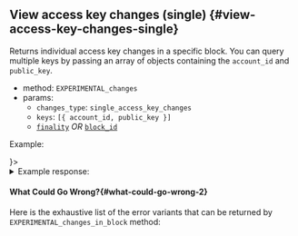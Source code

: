 
## View access key changes (single) {#view-access-key-changes-single}

Returns individual access key changes in a specific block. You can query multiple
keys by passing an array of objects containing the `account_id` and `public_key`.

- method: `EXPERIMENTAL_changes`
- params:
  - `changes_type`: `single_access_key_changes`
  - `keys`: `[{ account_id, public_key }]`
  - [`finality`](/api/rpc/setup#using-finality-param) _OR_ [`block_id`](/api/rpc/setup#using-block_id-param)

Example:

<Tabs groupId="code-tabs">
  <TabItem value="json" label="JSON" default>
    <RequestJson />
  </TabItem>
  <TabItem value="js" label="JavaScript">
    <RequestJs />
  </TabItem>
  <TabItem value="http" label="HTTPie">
    <RequestBash />
  </TabItem>
  <TabItem value="Lantstool" label={<LantstoolLabel />}>
    <TryOutOnLantstool path="docs/5.api/rpc/access-keys/get-changes-for-account-key.json" />
  </TabItem>
</Tabs>

<details>
  <summary>Example response: </summary>
  <ResponseJson />
</details>

#### What Could Go Wrong?{#what-could-go-wrong-2}

<ErrorSchemaDescription />

Here is the exhaustive list of the error variants that can be returned
by `EXPERIMENTAL_changes_in_block` method:

<ErrorSchemaTable />
